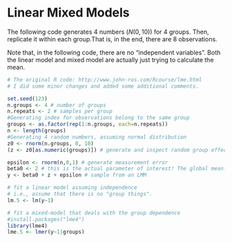 # Linear Mixed Models

The following code generates 4 numbers ($N(0,10)$) for 4 groups. Then, replicate it within each group.That is, in the end, there are 8 observations. 

Note that, in the following code, there are no "independent variables". Both the linear model and mixed model are actually just trying to calculate the mean. 

```R
# The original R code: http://www.john-ros.com/Rcourse/lme.html
# I did some minor changes and added some additional comments.

set.seed(123)
n.groups <- 4 # number of groups
n.repeats <- 2 # samples per group
#Generating index for observations belong to the same group
groups <- as.factor(rep(1:n.groups, each=n.repeats))
n <- length(groups)
#Generating 4 random numbers, assuming normal distribution
z0 <- rnorm(n.groups, 0, 10) 
(z <- z0[as.numeric(groups)]) # generate and inspect random group effects


```


```R
epsilon <- rnorm(n,0,1) # generate measurement error
beta0 <- 2 # this is the actual parameter of interest! The global mean.
y <- beta0 + z + epsilon # sample from an LMM

# fit a linear model assuming independence
# i.e., assume that there is no "group things".
lm.5 <- lm(y~1)

# fit a mixed-model that deals with the group dependence
#install.packages("lme4")
library(lme4)
lme.5 <- lmer(y~1|groups) 
```
